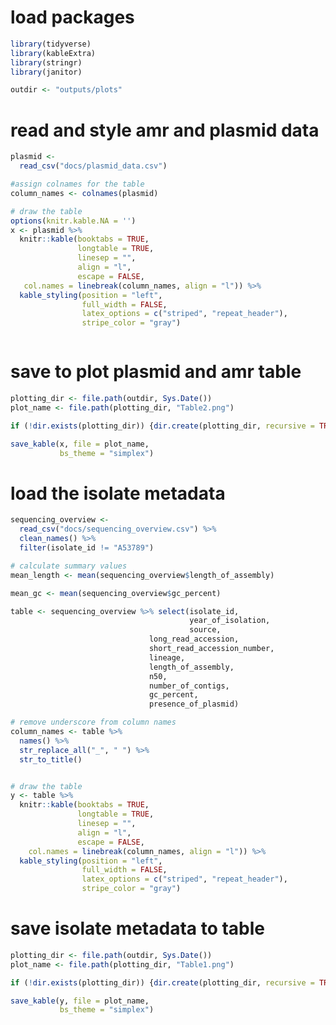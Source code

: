 
# load packages
```r
library(tidyverse)
library(kableExtra)
library(stringr)
library(janitor)

outdir <- "outputs/plots"

```

# read and style amr and plasmid data
```r

plasmid <-
  read_csv("docs/plasmid_data.csv")

#assign colnames for the table
column_names <- colnames(plasmid)

# draw the table
options(knitr.kable.NA = '')
x <- plasmid %>%
  knitr::kable(booktabs = TRUE,
               longtable = TRUE,
               linesep = "",
               align = "l",
               escape = FALSE,
   col.names = linebreak(column_names, align = "l")) %>%
  kable_styling(position = "left",
                full_width = FALSE,
                latex_options = c("striped", "repeat_header"),
                stripe_color = "gray")



```

# save to plot plasmid and amr table
```r
plotting_dir <- file.path(outdir, Sys.Date())
plot_name <- file.path(plotting_dir, "Table2.png")

if (!dir.exists(plotting_dir)) {dir.create(plotting_dir, recursive = TRUE)}

save_kable(x, file = plot_name,
           bs_theme = "simplex")

```


# load the isolate metadata
```r

sequencing_overview <-
  read_csv("docs/sequencing_overview.csv") %>%
  clean_names() %>%
  filter(isolate_id != "A53789")

# calculate summary values
mean_length <- mean(sequencing_overview$length_of_assembly)

mean_gc <- mean(sequencing_overview$gc_percent)

table <- sequencing_overview %>% select(isolate_id,
                                        year_of_isolation,
                                        source,
                               long_read_accession,
                               short_read_accession_number,
                               lineage,
                               length_of_assembly,
                               n50,
                               number_of_contigs,
                               gc_percent,
                               presence_of_plasmid)

# remove underscore from column names
column_names <- table %>%
  names() %>%
  str_replace_all("_", " ") %>%
  str_to_title()


# draw the table
y <- table %>%
  knitr::kable(booktabs = TRUE,
               longtable = TRUE,
               linesep = "",
               align = "l",
               escape = FALSE,
    col.names = linebreak(column_names, align = "l")) %>%
  kable_styling(position = "left",
                full_width = FALSE,
                latex_options = c("striped", "repeat_header"),
                stripe_color = "gray")
```


# save isolate metadata to table
```r
plotting_dir <- file.path(outdir, Sys.Date())
plot_name <- file.path(plotting_dir, "Table1.png")

if (!dir.exists(plotting_dir)) {dir.create(plotting_dir, recursive = TRUE)}

save_kable(y, file = plot_name,
           bs_theme = "simplex")

```
